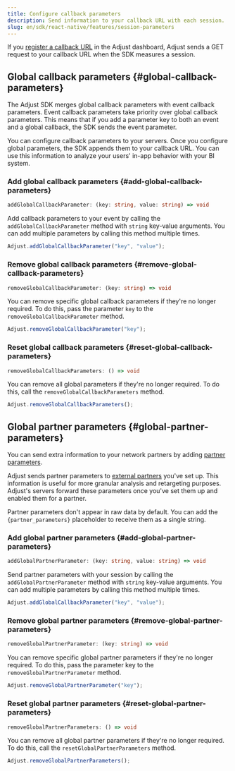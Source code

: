 ```yaml
---
title: Configure callback parameters
description: Send information to your callback URL with each session.
slug: en/sdk/react-native/features/session-parameters
---
```


If you [register a callback URL](https://help.adjust.com/en/article/recommended-placeholders-callbacks) in the Adjust dashboard, Adjust sends a GET request to your callback URL when the SDK measures a session.

## Global callback parameters {#global-callback-parameters}

<Callout type="note">

The Adjust SDK merges global callback parameters with event callback parameters. Event callback parameters take priority over global callback parameters. This means that if you add a parameter key to both an event and a global callback, the SDK sends the event parameter.

</Callout>

You can configure callback parameters to your servers. Once you configure global parameters, the SDK appends them to your callback URL. You can use this information to analyze your users' in-app behavior with your BI system.

### Add global callback parameters {#add-global-callback-parameters}

<CodeBlock title="Method signature">

```ts
addGlobalCallbackParameter: (key: string, value: string) => void
```

</CodeBlock>

Add callback parameters to your event by calling the `addGlobalCallbackParameter` method with `string` key-value arguments. You can add multiple parameters by calling this method multiple times.

```jsx
Adjust.addGlobalCallbackParameter("key", "value");
```

### Remove global callback parameters {#remove-global-callback-parameters}

<CodeBlock title="Method signature">

```ts
removeGlobalCallbackParameter: (key: string) => void
```

</CodeBlock>

You can remove specific global callback parameters if they're no longer required. To do this, pass the parameter `key` to the `removeGlobalCallbackParameter` method.

```jsx
Adjust.removeGlobalCallbackParameter("key");
```

### Reset global callback parameters {#reset-global-callback-parameters}

<CodeBlock title="Method signature">

```ts
removeGlobalCallbackParameters: () => void
```

</CodeBlock>

You can remove all global parameters if they're no longer required. To do this, call the `removeGlobalCallbackParameters` method.

```jsx
Adjust.removeGlobalCallbackParameters();
```

## Global partner parameters {#global-partner-parameters}

You can send extra information to your network partners by adding [partner parameters](https://help.adjust.com/en/article/data-sharing-ad-network#map-parameters).

Adjust sends partner parameters to [external partners](https://help.adjust.com/en/article/integrated-partners) you've set up. This information is useful for more granular analysis and retargeting purposes. Adjust's servers forward these parameters once you've set them up and enabled them for a partner.

<Callout type="note">

Partner parameters don't appear in raw data by default. You can add the `{partner_parameters}` placeholder to receive them as a single string.

</Callout>

### Add global partner parameters {#add-global-partner-parameters}

<CodeBlock title="Method signature">

```ts
addGlobalPartnerParameter: (key: string, value: string) => void
```

</CodeBlock>

Send partner parameters with your session by calling the `addGlobalPartnerParameter` method with `string` key-value arguments. You can add multiple parameters by calling this method multiple times.

```jsx
Adjust.addGlobalCallbackParameter("key", "value");
```

### Remove global partner parameters {#remove-global-partner-parameters}

<CodeBlock title="Method signature">

```ts
removeGlobalPartnerParameter: (key: string) => void
```

</CodeBlock>

You can remove specific global partner parameters if they're no longer required. To do this, pass the parameter key to the `removeGlobalPartnerParameter` method.

```jsx
Adjust.removeGlobalPartnerParameter("key");
```

### Reset global partner parameters {#reset-global-partner-parameters}

<CodeBlock title="Method signature">

```ts
removeGlobalPartnerParameters: () => void
```

</CodeBlock>

You can remove all global partner parameters if they're no longer required. To do this, call the `resetGlobalPartnerParameters` method.

```jsx
Adjust.removeGlobalPartnerParameters();
```

